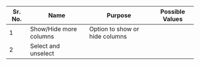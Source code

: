 

|Sr. No.   |  Name | Purpose   | Possible Values  |
|---|---|---|---|
|1|Show/Hide more columns|Option to show or hide columns||
|2|Select and unselect|||
